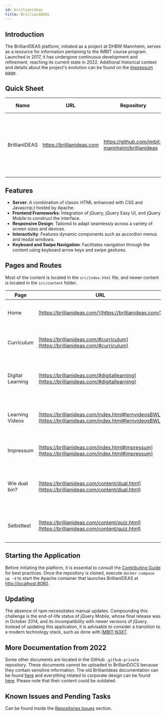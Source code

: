 ```yaml
---
id: brillianideas
title: BrillianIDEAS
---
```


## Introduction
The BrillianIDEAS platform, initiated as a project at DHBW Mannheim, serves as a resource for information pertaining to the IMBIT course program. Launched in 2017, it has undergone continuous development and refinement, reaching its current state in 2022.
Additional historical context and details about the project's evolution can be found on the [Impressum page](https://brillianideas.com/index.html#impressum).


## Quick Sheet
| Name      | URL           | Repository                  | Tech Stack | Database | CPU Platform | Hosting Location    |
|-----------|---------------|----------------------------|------------|----------|--------------|------------|
| BrillianIDEAS | https://brillianideas.com | https://github.com/imbit-mannheim/brillianideas | Apache 2.4.59, jQuery 3.3.1, jQuery Easy UI 1.5.1, jQuery Mobile 1.4.5 | N/A  | ARM64         | AWS |


## Features
- **Server**: A combination of classic HTML enhanced with CSS and Javascrip,t hosted by Apache.
- **Frontend Frameworks**: Integration of jQuery, jQuery Easy UI, and jQuery Mobile to construct the interface.
- **Responsive Design**: Tailored to adapt seamlessly across a variety of screen sizes and devices.
- **Interactivity**: Features dynamic components such as accordion menus and modal windows.
- **Keyboard and Swipe Navigation**: Facilitates navigation through the content using keyboard arrow keys and swipe gestures.

## Pages and Routes
Most of the content is located in the `src/index.html` file, and newer content is located in the `src/content` folder.

| Page                          | URL                                                       | Description                                               |
|-------------------------------|-----------------------------------------------------------|-----------------------------------------------------------|
| Home                          | [https://brillianideas.com/](https://brillianideas.com/) | Default view when opening the platform.                   |
| Curriculum                    | [https://brillianideas.com/#curriculum](https://brillianideas.com/#curriculum) | Information about the curriculum of IMBIT studies.           |
| Digital Learning              | [https://brillianideas.com/#digitallearning](https://brillianideas.com/#digitallearning) | Overview of digital learning opportunities and resources. |
| Learning Videos               | [https://brillianideas.com/index.html#lernvideosBWL](https://brillianideas.com/index.html#lernvideosBWL) | Collection of learning videos on business economics topics.|
| Impressum                     | [https://brillianideas.com/index.html#impressum](https://brillianideas.com/index.html#impressum) | Legal information and privacy policy.                     |
| Wie dual bin?                 | [https://brillianideas.com/content/dual.html](https://brillianideas.com/content/dual.html) | Podcasts and videos about the studies and overview of dual partners. |
| Selbsttest                    | [https://brillianideas.com/content/quiz.html](https://brillianideas.com/content/quiz.html) | Self-assessment to gauge how 'dual' you are.              |

## Starting the Application
Before initiating the platform, it is essential to consult the [Contributing Guide](/getting-started/contributing) for best practices. Once the repository is cloned, execute `docker-compose up -d` to start the Apache container that launches BrillianIDEAS at [http://localhost:8080](http://localhost:8080).

## Updating
The absence of npm necessitates manual updates. Compounding this challenge is the end-of-life status of jQuery Mobile, whose final release was in October 2014, and its incompatibility with newer versions of jQuery. Instead of updating this application, it is advisable to consider a transition to a modern technology stack, such as done with [IMBIT-N3XT](imbit-n3xt).

## More Documentation from 2022
Some other documents are located in the GitHub `.github-private` repository. These documents cannot be uploaded to BrillianDOCS because they contain sensitive information.
The old BrillianIdeas documentation can be found [here](https://github.com/IMBIT-Mannheim/.github-private/blob/main/profile/non-technical/Dokumentation%20brillianIDEAS_2022.pdf) and everything related to corporate design can be found [here](https://github.com/IMBIT-Mannheim/.github-private/tree/main/profile/non-technical/corporateDesign). Please note that their content could be outdated.

## Known Issues and Pending Tasks
Can be found inside the [Repositories Issues](https://github.com/IMBIT-Mannheim/brillianideas/issues) section.